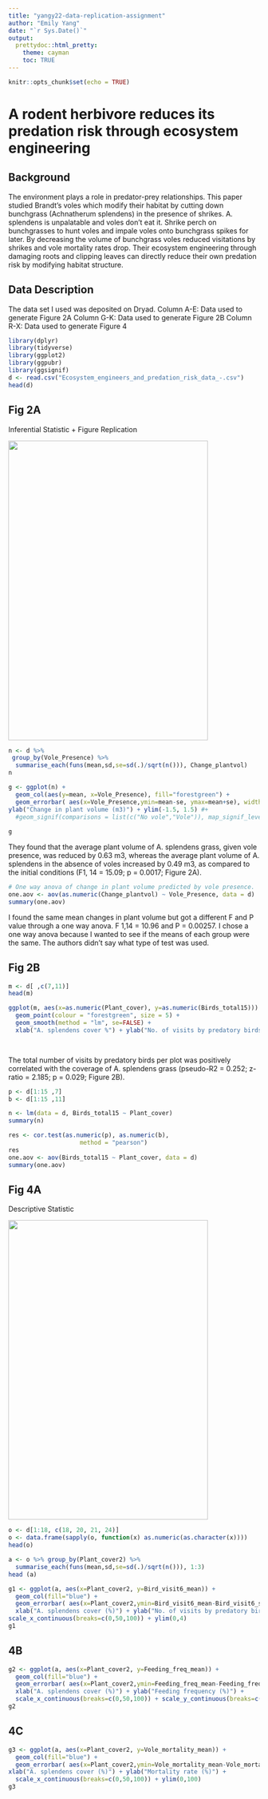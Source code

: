 ```yaml
---
title: "yangy22-data-replication-assignment"
author: "Emily Yang"
date: "`r Sys.Date()`"
output: 
  prettydoc::html_pretty:
    theme: cayman
    toc: TRUE
---
```


```r
knitr::opts_chunk$set(echo = TRUE)
```
# A rodent herbivore reduces its predation risk through ecosystem engineering

## Background

The environment plays a role in predator-prey relationships. This paper studied Brandt’s voles which modify their habitat by cutting down bunchgrass (Achnatherum splendens) in the presence of shrikes. A. splendens is unpalatable and voles don't eat it. Shrike perch on bunchgrasses to hunt voles and impale voles onto bunchgrass spikes for later.  By decreasing the volume of bunchgrass voles reduced visitations by shrikes and vole mortality rates drop. Their ecosystem engineering through damaging roots and clipping leaves can directly reduce their own predation risk by modifying habitat structure. 

## Data Description
The data set I used was deposited on Dryad. 
Column A-E: Data used to generate Figure 2A
Column G-K: Data used to generate Figure 2B
Column R-X: Data used to generate Figure 4 

```r
library(dplyr)
library(tidyverse)
library(ggplot2)
library(ggpubr)
library(ggsignif)
d <- read.csv("Ecosystem_engineers_and_predation_risk_data_-.csv")
head(d)
```
## Fig 2A
 
Inferential Statistic + Figure Replication

<img src="img/Figure 2.png" width="400px" height="600px">

```r
n <- d %>%
 group_by(Vole_Presence) %>%
  summarise_each(funs(mean,sd,se=sd(.)/sqrt(n())), Change_plantvol)
n

g <- ggplot(n) +
  geom_col(aes(y=mean, x=Vole_Presence), fill="forestgreen") +
  geom_errorbar( aes(x=Vole_Presence,ymin=mean-se, ymax=mean+se), width=0.2, colour="black") +
ylab("Change in plant volume (m3)") + ylim(-1.5, 1.5) #+
  #geom_signif(comparisons = list(c("No vole","Vole")), map_signif_level = TRUE)
                 
g

```

They found that the average plant volume of A. splendens grass, given vole presence, was reduced by 0.63 m3, whereas the average plant volume of A. splendens in the absence of voles increased by 0.49 m3, as compared to the initial conditions (F1, 14 = 15.09; p = 0.0017; Figure 2A).

```r
# One way anova of change in plant volume predicted by vole presence.
one.aov <- aov(as.numeric(Change_plantvol) ~ Vole_Presence, data = d)
summary(one.aov)

```
I found the same mean changes in plant volume but got a different F and P value through a one way anova. F 1,14 = 10.96 and P = 0.00257. I chose a one way anova because I wanted to see if the means of each group were the same. The authors didn't say what type of test was used. 

## Fig 2B
```r
m <- d[ ,c(7,11)] 
head(m)

ggplot(m, aes(x=as.numeric(Plant_cover), y=as.numeric(Birds_total15))) +
  geom_point(colour = "forestgreen", size = 5) + 
  geom_smooth(method = "lm", se=FALSE) +
  xlab("A. splendens cover %") + ylab("No. of visits by predatory birds/plot")

  
```

The total number of visits by predatory birds per plot was positively correlated with the coverage of A. splendens grass (pseudo-R2 = 0.252; z-ratio = 2.185; p = 0.029; Figure 2B).

```r
p <- d[1:15 ,7]
b <- d[1:15 ,11]

n <- lm(data = d, Birds_total15 ~ Plant_cover)
summary(n)

res <- cor.test(as.numeric(p), as.numeric(b), 
                    method = "pearson")
res
one.aov <- aov(Birds_total15 ~ Plant_cover, data = d)
summary(one.aov)

```
## Fig 4A

Descriptive Statistic

<img src="img/Figure 4.png" width="400px" height="600px">

```r


o <- d[1:18, c(18, 20, 21, 24)]
o <- data.frame(sapply(o, function(x) as.numeric(as.character(x))))
head(o)

a <- o %>% group_by(Plant_cover2) %>% 
  summarise_each(funs(mean,sd,se=sd(.)/sqrt(n())), 1:3) 
head (a)

g1 <- ggplot(a, aes(x=Plant_cover2, y=Bird_visit6_mean)) +
  geom_col(fill="blue") + 
  geom_errorbar( aes(x=Plant_cover2,ymin=Bird_visit6_mean-Bird_visit6_se, ymax=Bird_visit6_mean+Bird_visit6_se), width=0.2, colour="black") +
  xlab("A. splendens cover (%)") + ylab("No. of visits by predatory birds/plot") +
scale_x_continuous(breaks=c(0,50,100)) + ylim(0,4)
g1
```

## 4B

```r
g2 <- ggplot(a, aes(x=Plant_cover2, y=Feeding_freq_mean)) +
  geom_col(fill="blue") +
  geom_errorbar( aes(x=Plant_cover2,ymin=Feeding_freq_mean-Feeding_freq_se, ymax=Feeding_freq_mean+Feeding_freq_se), width=0.2, colour="black") +
  xlab("A. splendens cover (%)") + ylab("Feeding frequency (%)") +
  scale_x_continuous(breaks=c(0,50,100)) + scale_y_continuous(breaks=c(0, 20, 40, 60, 80, 100)) + ylim(0,100)
g2
```

## 4C
```r
g3 <- ggplot(a, aes(x=Plant_cover2, y=Vole_mortality_mean)) +
  geom_col(fill="blue") +
  geom_errorbar( aes(x=Plant_cover2,ymin=Vole_mortality_mean-Vole_mortality_se, ymax=Vole_mortality_mean+Vole_mortality_se), width=0.2, colour="black") +
xlab("A. splendens cover (%)") + ylab("Mortality rate (%)") + 
  scale_x_continuous(breaks=c(0,50,100)) + ylim(0,100)
g3

```

